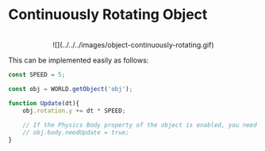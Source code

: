 
# Continuously Rotating Object

<center>
<br/>
![](../../../images/object-continuously-rotating.gif)
<br/>
</center>

This can be implemented easily as follows:

```js copy showLineNumbers filename="rotation"
const SPEED = 5;

const obj = WORLD.getObject('obj');

function Update(dt){
    obj.rotation.y += dt * SPEED;
    
    // If the Physics Body property of the object is enabled, you need to execute the following code.
    // obj.body.needUpdate = true;
}
```
